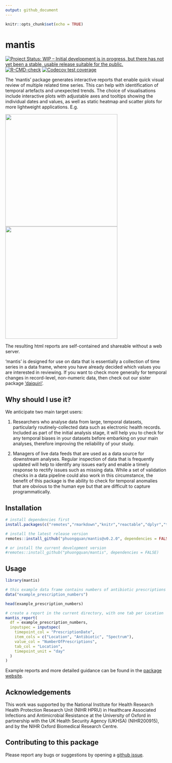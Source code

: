 ```yaml
---
output: github_document
---
```


<!-- README.md is generated from README.Rmd. Please edit that file -->

```r
knitr::opts_chunk$set(echo = TRUE)
```

# mantis

<!-- badges: start -->
[![Project Status: WIP – Initial development is in progress, but there has not yet been a stable, usable release suitable for the public.](https://www.repostatus.org/badges/latest/wip.svg)](https://www.repostatus.org/#wip)
[![R-CMD-check](https://github.com/phuongquan/mantis/actions/workflows/R-CMD-check.yaml/badge.svg)](https://github.com/phuongquan/mantis/actions/workflows/R-CMD-check.yaml)
[![Codecov test coverage](https://codecov.io/gh/phuongquan/mantis/graph/badge.svg)](https://app.codecov.io/gh/phuongquan/mantis)
<!-- badges: end -->


The 'mantis' package generates interactive reports that enable quick visual review of multiple
related time series. This can help with identification of temporal artefacts
and unexpected trends. The choice of visualisations include interactive plots with adjustable axes and tooltips showing
the individual dates and values, as well as static heatmap and scatter plots for more lightweight applications. E.g.

<img src="man/figures/example_prescription_numbers_interactive.png" height="350" /><img src="man/figures/example_prescription_numbers_heatmap.png" height="350" />

The resulting html reports are self-contained and shareable without a web server.

'mantis' is designed for use on data that is essentially a collection of time series in a data frame, where you have already decided which values you are interested in reviewing. If you want to check more generally for temporal changes in record-level, non-numeric data, then check out our sister package ['daiquiri'](https://ropensci.github.io/daiquiri/index.html).

## Why should I use it?

We anticipate two main target users:

1. Researchers who analyse data from large, temporal datasets, particularly routinely-collected data such as electronic health records. Included as part of the initial analysis stage, it will help you to check for any temporal biases in your datasets before embarking on your main analyses, therefore improving the reliability of your study.

2. Managers of live data feeds that are used as a data source for downstream analyses. Regular inspection of data that is frequently updated will help to identify any issues early and enable a timely response to rectify issues such as missing data. While a set of validation checks in a data pipeline could also work in this circumstance, the benefit of this package is the ability to check for temporal anomalies that are obvious to the human eye but that are difficult to capture programmatically.

## Installation

```r
# install dependencies first
install.packages(c("remotes","rmarkdown","knitr","reactable","dplyr","tidyr","dygraphs","xts","ggplot2","scales","purrr","htmltools"))

# install the latest release version
remotes::install_github("phuongquan/mantis@v0.2.0", dependencies = FALSE)

# or install the current development version
#remotes::install_github("phuongquan/mantis", dependencies = FALSE)


```

## Usage

```r
library(mantis)

# this example data frame contains numbers of antibiotic prescriptions in long format, 
data("example_prescription_numbers")

head(example_prescription_numbers)

```

```r
# create a report in the current directory, with one tab per Location
mantis_report(
  df = example_prescription_numbers,
  inputspec = inputspec(
    timepoint_col = "PrescriptionDate",
    item_cols = c("Location", "Antibiotic", "Spectrum"),
    value_col = "NumberOfPrescriptions",
    tab_col = "Location",
    timepoint_unit = "day"
  )
)
```

Example reports and more detailed guidance can be found in the [package website](https://phuongquan.github.io/mantis/index.html).


## Acknowledgements

This work was supported by the National Institute for Health Research Health Protection Research Unit (NIHR HPRU) in Healthcare Associated Infections and Antimicrobial Resistance at the University of Oxford in partnership with the UK Health Security Agency (UKHSA) (NIHR200915), and by the NIHR Oxford Biomedical Research Centre.


## Contributing to this package

Please report any bugs or suggestions by opening a [github issue](https://github.com/phuongquan/mantis/issues).
